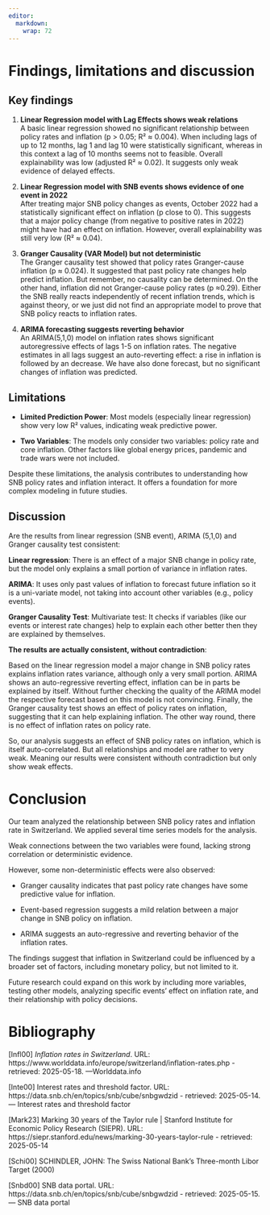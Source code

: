 ```yaml
---
editor: 
  markdown: 
    wrap: 72
---
```


# Findings, limitations and discussion

## Key findings

1.  **Linear Regression model with Lag Effects shows weak relations**\
    A basic linear regression showed no significant relationship between
    policy rates and inflation (p \> 0.05; R² ≈ 0.004). When including
    lags of up to 12 months, lag 1 and lag 10 were statistically
    significant, whereas in this context a lag of 10 months seems not to
    feasible. Overall explainability was low (adjusted R² ≈ 0.02). It
    suggests only weak evidence of delayed effects.

2.  **Linear Regression model with SNB events shows evidence of one
    event in 2022**\
    After treating major SNB policy changes as events, October 2022 had
    a statistically significant effect on inflation (p close to 0). This
    suggests that a major policy change (from negative to positive rates
    in 2022) might have had an effect on inflation. However, overall
    explainability was still very low (R² ≈ 0.04).

3.  **Granger Causality (VAR Model) but not deterministic**\
    The Granger causality test showed that policy rates Granger-cause
    inflation (p ≈ 0.024). It suggested that past policy rate changes
    help predict inflation. But remember, no causality can be
    determined. On the other hand, inflation did not Granger-cause
    policy rates (p ≈0.29). Either the SNB really reacts independently
    of recent inflation trends, which is against theory, or we just did
    not find an appropriate model to prove that SNB policy reacts to
    inflation rates.

4.  **ARIMA forecasting suggests reverting behavior**\
    An ARIMA(5,1,0) model on inflation rates shows significant
    autoregressive effects of lags 1-5 on inflation rates. The negative
    estimates in all lags suggest an auto-reverting effect: a rise in
    inflation is followed by an decrease. We have also done forecast,
    but no significant changes of inflation was predicted.

## Limitations

-   **Limited Prediction Power**: Most models (especially linear
    regression) show very low R² values, indicating weak predictive
    power.

-   **Two Variables**: The models only consider two variables: policy
    rate and core inflation. Other factors like global energy prices,
    pandemic and trade wars were not included.

Despite these limitations, the analysis contributes to understanding how
SNB policy rates and inflation interact. It offers a foundation for more
complex modeling in future studies.

## Discussion

Are the results from linear regression (SNB event), ARIMA (5,1,0) and
Granger causality test consistent:

**Linear regression**: There is an effect of a major SNB change in
policy rate, but the model only explains a small portion of variance in
inflation rates.

**ARIMA**: It uses only past values of inflation to forecast future
inflation so it is a uni-variate model, not taking into account other
variables (e.g., policy events).

**Granger Causality Test**: Multivariate test: It checks if variables
(like our events or interest rate changes) help to explain each other
better then they are explained by themselves.

**The results are actually consistent, without contradiction**:

Based on the linear regression model a major change in SNB policy rates
explains inflation rates variance, although only a very small portion.
ARIMA shows an auto-regressive reverting effect, inflation can be in
parts be explained by itself. Without further checking the quality of
the ARIMA model the respective forecast based on this model is not
convincing. Finally, the Granger causality test shows an effect of
policy rates on inflation, suggesting that it can help explaining
inflation. The other way round, there is no effect of inflation rates on
policy rate.

So, our analysis suggests an effect of SNB policy rates on inflation,
which is itself auto-correlated. But all relationships and model are
rather to very weak. Meaning our results were consistent withouth
contradiction but only show weak effects.

# Conclusion

Our team analyzed the relationship between SNB policy rates and
inflation rate in Switzerland. We applied several time series models for
the analysis.

Weak connections between the two variables were found, lacking strong
correlation or deterministic evidence.

However, some non-deterministic effects were also observed:

-   Granger causality indicates that past policy rate changes have some
    predictive value for inflation.

-   Event-based regression suggests a mild relation between a major
    change in SNB policy on inflation.

-   ARIMA suggests an auto-regressive and reverting behavior of the
    inflation rates.

The findings suggest that inflation in Switzerland could be influenced
by a broader set of factors, including monetary policy, but not limited
to it.

Future research could expand on this work by including more variables,
testing other models, analyzing specific events' effect on inflation
rate, and their relationship with policy decisions.

# Bibliography

\[Infl00\] *Inflation rates in Switzerland*. URL:
https://www.worlddata.info/europe/switzerland/inflation-rates.php -
retrieved: 2025-05-18. —Worlddata.info

\[Inte00\] Interest rates and threshold factor. URL:
https://data.snb.ch/en/topics/snb/cube/snbgwdzid - retrieved:
2025-05-14. — Interest rates and threshold factor

\[Mark23\] Marking 30 years of the Taylor rule \| Stanford Institute for
Economic Policy Research (SIEPR). URL:
https://siepr.stanford.edu/news/marking-30-years-taylor-rule -
retrieved: 2025-05-14

\[Schi00\] SCHINDLER, JOHN: The Swiss National Bank’s Three-month Libor
Target (2000)

\[Snbd00\] SNB data portal. URL:
https://data.snb.ch/en/topics/snb/cube/snbgwdzid - retrieved:
2025-05-15. — SNB data portal
